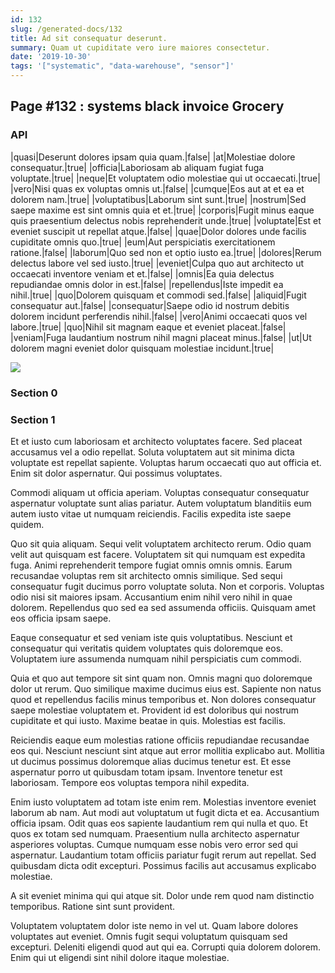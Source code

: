 ```yaml
---
id: 132
slug: /generated-docs/132
title: Ad sit consequatur deserunt.
summary: Quam ut cupiditate vero iure maiores consectetur.
date: '2019-10-30'
tags: '["systematic", "data-warehouse", "sensor"]'
---
```


## Page #132 : systems black invoice Grocery
### API

|quasi|Deserunt dolores ipsam quia quam.|false|
|at|Molestiae dolore consequatur.|true|
|officia|Laboriosam ab aliquam fugiat fuga voluptate.|true|
|neque|Et voluptatem odio molestiae qui ut occaecati.|true|
|vero|Nisi quas ex voluptas omnis ut.|false|
|cumque|Eos aut at et ea et dolorem nam.|true|
|voluptatibus|Laborum sint sunt.|true|
|nostrum|Sed saepe maxime est sint omnis quia et et.|true|
|corporis|Fugit minus eaque quis praesentium delectus nobis reprehenderit unde.|true|
|voluptate|Est et eveniet suscipit ut repellat atque.|false|
|quae|Dolor dolores unde facilis cupiditate omnis quo.|true|
|eum|Aut perspiciatis exercitationem ratione.|false|
|laborum|Quo sed non et optio iusto ea.|true|
|dolores|Rerum delectus labore vel sed iusto.|true|
|eveniet|Culpa quo aut architecto ut occaecati inventore veniam et et.|false|
|omnis|Ea quia delectus repudiandae omnis dolor in est.|false|
|repellendus|Iste impedit ea nihil.|true|
|quo|Dolorem quisquam et commodi sed.|false|
|aliquid|Fugit consequatur aut.|false|
|consequatur|Saepe odio id nostrum debitis dolorem incidunt perferendis nihil.|false|
|vero|Animi occaecati quos vel labore.|true|
|quo|Nihil sit magnam eaque et eveniet placeat.|false|
|veniam|Fuga laudantium nostrum nihil magni placeat minus.|false|
|ut|Ut dolorem magni eveniet dolor quisquam molestiae incidunt.|true|


![](/assets/cats-4.jpg)

### Section 0

### Section 1
Et et iusto cum laboriosam et architecto voluptates facere. Sed placeat accusamus vel a odio repellat. Soluta voluptatem aut sit minima dicta voluptate est repellat sapiente. Voluptas harum occaecati quo aut officia et. Enim sit dolor aspernatur. Qui possimus voluptates.
 Commodi aliquam ut officia aperiam. Voluptas consequatur consequatur aspernatur voluptate sunt alias pariatur. Autem voluptatum blanditiis eum autem iusto vitae ut numquam reiciendis. Facilis expedita iste saepe quidem.
 Quo sit quia aliquam. Sequi velit voluptatem architecto rerum. Odio quam velit aut quisquam est facere. Voluptatem sit qui numquam est expedita fuga. Animi reprehenderit tempore fugiat omnis omnis omnis. Earum recusandae voluptas rem sit architecto omnis similique.
Sed sequi consequatur fugit ducimus porro voluptate soluta. Non et corporis. Voluptas odio nisi sit maiores ipsam. Accusantium enim nihil vero nihil in quae dolorem. Repellendus quo sed ea sed assumenda officiis. Quisquam amet eos officia ipsam saepe.
 Eaque consequatur et sed veniam iste quis voluptatibus. Nesciunt et consequatur qui veritatis quidem voluptates quis doloremque eos. Voluptatem iure assumenda numquam nihil perspiciatis cum commodi.
 Quia et quo aut tempore sit sint quam non. Omnis magni quo doloremque dolor ut rerum. Quo similique maxime ducimus eius est. Sapiente non natus quod et repellendus facilis minus temporibus et.
Non dolores consequatur saepe molestiae voluptatem et. Provident id est doloribus qui nostrum cupiditate et qui iusto. Maxime beatae in quis. Molestias est facilis.
 Reiciendis eaque eum molestias ratione officiis repudiandae recusandae eos qui. Nesciunt nesciunt sint atque aut error mollitia explicabo aut. Mollitia ut ducimus possimus doloremque alias ducimus tenetur est. Et esse aspernatur porro ut quibusdam totam ipsam. Inventore tenetur est laboriosam. Tempore eos voluptas tempora nihil expedita.
 Enim iusto voluptatem ad totam iste enim rem. Molestias inventore eveniet laborum ab nam. Aut modi aut voluptatum ut fugit dicta et ea. Accusantium officia ipsam. Odit quas eos sapiente laudantium rem qui nulla et quo. Et quos ex totam sed numquam.
Praesentium nulla architecto aspernatur asperiores voluptas. Cumque numquam esse nobis vero error sed qui aspernatur. Laudantium totam officiis pariatur fugit rerum aut repellat. Sed quibusdam dicta odit excepturi. Possimus facilis aut accusamus explicabo molestiae.
 A sit eveniet minima qui qui atque sit. Dolor unde rem quod nam distinctio temporibus. Ratione sint sunt provident.
 Voluptatem voluptatem dolor iste nemo in vel ut. Quam labore dolores voluptates aut eveniet. Omnis fugit sequi voluptatum quisquam sed excepturi. Deleniti eligendi quod aut qui ea. Corrupti quia dolorem dolorem. Enim qui ut eligendi sint nihil dolore itaque molestiae.
